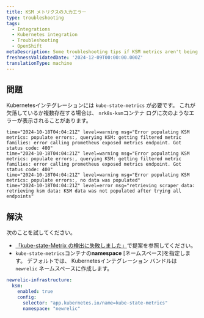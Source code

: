 ```yaml
---
title: KSM メトリクスの入力エラー
type: troubleshooting
tags:
  - Integrations
  - Kubernetes integration
  - Troubleshooting
  - OpenShift
metaDescription: Some troubleshooting tips if KSM metrics aren't being populated
freshnessValidatedDate: '2024-12-09T00:00:00.000Z'
translationType: machine
---
```


## 問題

Kubernetesインテグレーションには `kube-state-metrics` が必要です。 これが欠落しているか複数存在する場合は、 `nrk8s-ksm`コンテナ ログに次のようなエラーが表示されることがあります。

```shell
time="2024-10-18T04:04:21Z" level=warning msg="Error populating KSM metrics: populate errors:, querying KSM: getting filtered metric families: error calling prometheus exposed metrics endpoint. Got status code: 400"
time="2024-10-18T04:04:21Z" level=warning msg="Error populating KSM metrics: populate errors:, querying KSM: getting filtered metric families: error calling prometheus exposed metrics endpoint. Got status code: 400"
time="2024-10-18T04:04:21Z" level=warning msg="Error populating KSM metrics: populate errors:, no data was populated"
time="2024-10-18T04:04:21Z" level=error msg="retrieving scraper data: retrieving ksm data: KSM data was not populated after trying all endpoints"
```

## 解決

次のことを試してください。

* [「kube-state-Metrix の検出に失敗しました」](/docs/kubernetes-pixie/kubernetes-integration/troubleshooting/common-error-messages/failed-discover-kube)で提案を参照してください。
* `kube-state-metrics`コンテナの**namespace** \[ネームスペース]を指定します。 デフォルトでは、 Kubernetesインテグレーション バンドルは `newrelic` ネームスペースに作成します。

```yaml
newrelic-infrastructure:
  ksm:
    enabled: true
    config:
      selector: "app.kubernetes.io/name=kube-state-metrics"
      namespace: "newrelic"
```